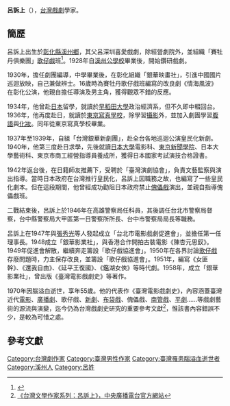 '''呂訴上'''（{{bd|1915年|7月30日|1970年||catIDx=L呂}}），[[台灣|台灣]][[戲劇|戲劇]]學家。

==簡歷==
呂訴上出生於[[彰化縣|彰化縣]][[溪州鄉|溪州鄉]]，其父呂深圳喜愛戲劇，除經營劇院外，並組織「賽牡丹俱樂團」[[歌仔戲|歌仔戲]]班<ref>{{Cite web |url=http://kn.ncfta.gov.tw/opera/HTML/talent13.htm |title=〈歌仔戲人物：呂訴上〉，《光影‧歷史‧人物歌仔戲老照片》，國立傳統藝術中心官方網站 |accessdate=2010-04-18 |archive-date=2009-01-23 |archive-url=https://web.archive.org/web/20090123005050/http://kn.ncfta.gov.tw/opera/HTML/talent13.htm |dead-url=yes }}</ref>。1928年自[[溪州公學校|溪州公學校]]畢業後，開始鑽研戲劇。

1930年，擔任劇團編導，中學畢業後，在彰化組織「銀華映畫社」，引進中國國片巡迴放映，自己兼做辨士。16歲時為賽牡丹歌仔戲班編寫的改良劇《情海風波》在彰化公演，他親自擔任導演及男主角，獲得觀眾不錯的反應。

1934年，他曾赴[[日本|日本]]留學，就讀於[[早稻田大學|早稻田大學]]政治經濟系，但不久即中輟回台。1936年，他再度赴日，就讀於[[東京寫真學校|東京寫真學校]]，除學習[[攝影|攝影]]外，並加入劇團學習[[腹語|腹語]]與[[化妝|化妝]]。同年從東京寫真學校畢業。

1937年至1939年，自組「台灣銀華新劇團」，赴全台各地巡迴公演皇民化新劇。1940年，他第三度赴日求學，先後就讀[[日本大學|日本大學]]電影科、[[東京新聞學院|東京新聞學院]]、日本大學藝術科、東京市商工經營指導員養成所，獲得日本國家考試演技合格證書。

1942年返台後，在日籍師友推薦下，受聘於「臺灣演劇協會」，負責文藝監察與演出指導。當時日本政府在台灣推行皇民化，呂訴上因職務之故，也編寫了一些皇民化劇本。但在這段期間，他曾經成功勸阻日本政府禁止[[傀儡戲|傀儡戲]]演出，並親自指導傀儡戲班。

二戰結束後，呂訴上於1946年在高雄警察局任科員，其後調任台北市警察局督察，台中縣警察局大甲區第一日警察所所長、台中市警察局局長等職務。

呂訴上在1947年與[[張秀光|張秀光]]等人發起成立「台北市電影戲劇促進會」，並擔任第一任理事長。1948成立「銀華影業社」，與香港合作開拍古裝電影《陳杏元思釵》。1949年促進會解散，繼續奔走籌設「歌仔戲協進會」。1950年在各界討論[[歌仔戲|歌仔戲]]存廢問題時，力主保存改良，並籌設「歌仔戲協進會」。1951年，編寫《女匪幹》、《還我自由》、《延平王復國》、《鑑湖女俠》等時代劇。1958年，成立「銀華影業社」，曾出版《臺灣電影戲劇史》等著作。

1970年因腦溢血逝世，享年55歲。他的代表作《臺灣電影戲劇史》，內容涵蓋臺灣近代[[電影|電影]]、[[廣播劇|廣播劇]]、歌仔戲、[[新劇|新劇]]、[[布袋戲|布袋戲]]、傀儡戲、[[南管戲|南管戲]]、[[平劇|平劇]]……等戲劇藝術的源流與演變，迄今仍為台灣戲劇史研究的重要參考文獻<ref>[http://www.rti.org.tw/ajax/recommend/Literator_content.aspx?id=151 《台灣文學作家系列：呂訴上》，中央廣播電台官方網站]{{dead link|date=2017年12月 |bot=InternetArchiveBot |fix-attempted=yes }}</ref>，惟該書內容錯誤不少，是較為可惜之處。

==參考文獻==
<div class="references-small">
<references></references>
</div>

[[Category:台灣劇作家|Category:台灣劇作家]]
[[Category:臺灣男性作家|Category:臺灣男性作家]]
[[Category:臺灣罹患腦溢血逝世者|Category:臺灣罹患腦溢血逝世者]]
[[Category:溪州人|Category:溪州人]]
[[Category:呂姓|Category:呂姓]]